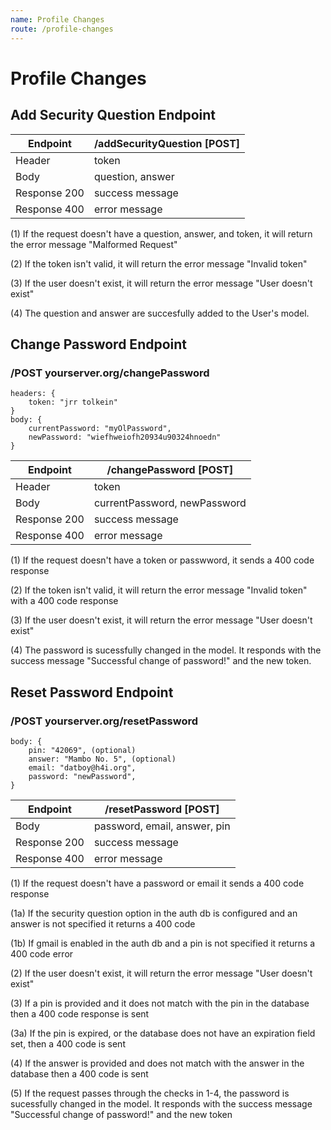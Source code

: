 ```yaml
---
name: Profile Changes
route: /profile-changes
---
```


# Profile Changes


## Add Security Question Endpoint

| Endpoint | /addSecurityQuestion [POST] |
| ------ | ----------- |
| Header | token |
| Body   | question, answer |
| Response 200 | success message |
| Response 400 | error message |

(1) If the request doesn't have a question, answer, and token, it will return the error message "Malformed Request"

(2) If the token isn't valid, it will return the error message "Invalid token"

(3) If the user doesn't exist, it will return the error message "User doesn't exist"

(4) The question and answer are succesfully added to the User's model. 



## Change Password Endpoint

### /POST yourserver.org/changePassword

    headers: {
        token: "jrr tolkein"
    }
    body: {
        currentPassword: "myOlPassword",
        newPassword: "wiefhweiofh20934u90324hnoedn"
    }
    
| Endpoint | /changePassword [POST] |
| ------ | ----------- |
| Header | token |
| Body   | currentPassword, newPassword|
| Response 200 | success message |
| Response 400 | error message |

(1) If the request doesn't have a token or passwword, it sends a 400 code response

(2) If the token isn't valid, it will return the error message "Invalid token" with a 400 code response

(3) If the user doesn't exist, it will return the error message "User doesn't exist"

(4) The password is sucessfully changed in the model. It responds with the success message "Successful change of password!" and the new token.  


## Reset Password Endpoint

### /POST yourserver.org/resetPassword

    body: {
        pin: "42069", (optional)
        answer: "Mambo No. 5", (optional)
        email: "datboy@h4i.org",
        password: "newPassword",
    }

| Endpoint | /resetPassword [POST] |
| ------ | ----------- |
| Body   | password, email, answer, pin |
| Response 200 | success message |
| Response 400 | error message |

(1) If the request doesn't have a password or email it sends a 400 code response

(1a) If the security question option in the auth db is configured and an answer is not specified it returns a 400 code

(1b) If gmail is enabled in the auth db and a pin is not specified it returns a 400 code error

(2) If the user doesn't exist, it will return the error message "User doesn't exist"

(3) If a pin is provided and it does not match with the pin in the database then a 400 code response is sent

(3a) If the pin is expired, or the database does not have an expiration field set, then a 400 code is sent

(4) If the answer is provided and does not match with the answer in the database then a 400 code is sent

(5) If the request passes through the checks in 1-4, the password is sucessfully changed in the model. It responds with the success message "Successful change of password!" and the new token


